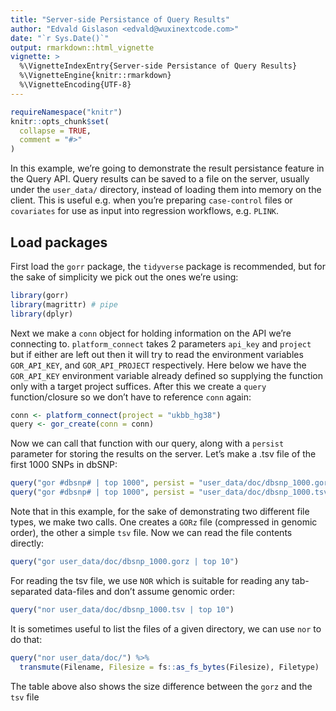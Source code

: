 ```yaml
---
title: "Server-side Persistance of Query Results"
author: "Edvald Gislason <edvald@wuxinextcode.com>"
date: "`r Sys.Date()`"
output: rmarkdown::html_vignette
vignette: >
  %\VignetteIndexEntry{Server-side Persistance of Query Results}
  %\VignetteEngine{knitr::rmarkdown}
  %\VignetteEncoding{UTF-8}
---
```


```r
requireNamespace("knitr")
knitr::opts_chunk$set(
  collapse = TRUE,
  comment = "#>"
)
```

In this example, we're going to demonstrate the result persistance feature in the Query API. Query results can be saved to a file on the server, usually under the `user_data/` directory, instead of loading them into memory on the client. This is useful e.g. when you're preparing `case-control` files or `covariates` for use as input into regression workflows, e.g. `PLINK`. 

## Load packages

First load the `gorr` package, the `tidyverse` package is recommended, but for the sake of simplicity we pick out the ones we're using:

```r
library(gorr)
library(magrittr) # pipe
library(dplyr)
```

Next we make a `conn` object for holding information on the API we're connecting to. `platform_connect` takes 2 parameters `api_key` and `project` but if either are left out then it will try to read the environment variables `GOR_API_KEY`, and `GOR_API_PROJECT` respectively. Here below we have the `GOR_API_KEY` environment variable already defined so supplying the function only with a target project suffices. After this we create a `query` function/closure so we don't have to reference `conn` again:

```r
conn <- platform_connect(project = "ukbb_hg38")
query <- gor_create(conn = conn)
```

Now we can call that function with our query, along with a `persist` parameter for storing the results on the server. Let's make a .tsv file of the first 1000 SNPs in dbSNP:

```r
query("gor #dbsnp# | top 1000", persist = "user_data/doc/dbsnp_1000.gorz")
query("gor #dbsnp# | top 1000", persist = "user_data/doc/dbsnp_1000.tsv")
```

Note that in this example, for the sake of demonstrating two different file types, we make two calls. One creates a `GORz` file (compressed in genomic order), the other a simple `tsv` file. Now we can read the file contents directly:

```r
query("gor user_data/doc/dbsnp_1000.gorz | top 10")
```

For reading the tsv file, we use `NOR` which is suitable for reading any tab-separated data-files and don't assume genomic order:

```r
query("nor user_data/doc/dbsnp_1000.tsv | top 10")
```


It is sometimes useful to list the files of a given directory, we can use `nor` to do that:

```r
query("nor user_data/doc/") %>%
  transmute(Filename, Filesize = fs::as_fs_bytes(Filesize), Filetype)
```

The table above also shows the size difference between the `gorz` and the `tsv` file

